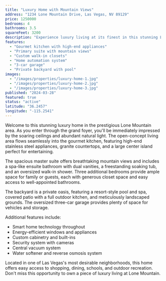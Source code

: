 ```yaml
---
title: "Luxury Home with Mountain Views"
address: "1234 Lone Mountain Drive, Las Vegas, NV 89129"
price: 1250000
bedrooms: 4
bathrooms: 3.5
squareFeet: 3200
description: "Experience luxury living at its finest in this stunning Lone Mountain estate. This meticulously maintained home offers breathtaking views of the mountains and the Las Vegas valley. The open-concept floor plan features high ceilings, abundant natural light, and premium finishes throughout."
features:
  - "Gourmet kitchen with high-end appliances"
  - "Primary suite with mountain views"
  - "Custom walk-in closets"
  - "Home automation system"
  - "3-car garage"
  - "Private backyard with pool"
images:
  - "/images/properties/luxury-home-1.jpg"
  - "/images/properties/luxury-home-2.jpg"
  - "/images/properties/luxury-home-3.jpg"
published: "2024-03-28"
featured: true
status: "active"
latitude: "36.2457"
longitude: "-115.2541"
---
```


Welcome to this stunning luxury home in the prestigious Lone Mountain area. As you enter through the grand foyer, you'll be immediately impressed by the soaring ceilings and abundant natural light. The open-concept living area flows seamlessly into the gourmet kitchen, featuring high-end stainless steel appliances, granite countertops, and a large center island perfect for entertaining.

The spacious master suite offers breathtaking mountain views and includes a spa-like ensuite bathroom with dual vanities, a freestanding soaking tub, and an oversized walk-in shower. Three additional bedrooms provide ample space for family or guests, each with generous closet space and easy access to well-appointed bathrooms.

The backyard is a private oasis, featuring a resort-style pool and spa, covered patio with a full outdoor kitchen, and meticulously landscaped grounds. The oversized three-car garage provides plenty of space for vehicles and storage.

Additional features include:
- Smart home technology throughout
- Energy-efficient windows and appliances
- Custom cabinetry and built-ins
- Security system with cameras
- Central vacuum system
- Water softener and reverse osmosis system

Located in one of Las Vegas's most desirable neighborhoods, this home offers easy access to shopping, dining, schools, and outdoor recreation. Don't miss this opportunity to own a piece of luxury living at Lone Mountain. 